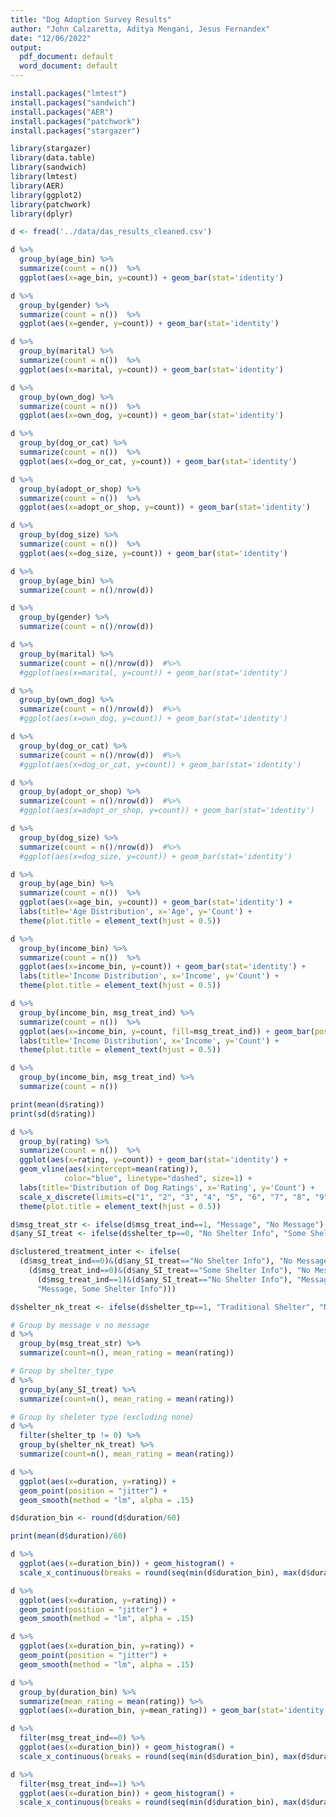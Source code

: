 ```yaml
---
title: "Dog Adoption Survey Results"
author: "John Calzaretta, Aditya Mengani, Jesus Fernandex"
date: "12/06/2022"
output:
  pdf_document: default
  word_document: default
---
```


```r
install.packages("lmtest")
install.packages("sandwich")
install.packages("AER")
install.packages("patchwork")
install.packages("stargazer")
```


```r
library(stargazer)
library(data.table)
library(sandwich)
library(lmtest)
library(AER) 
library(ggplot2) 
library(patchwork)
library(dplyr)
```

```r
d <- fread('../data/das_results_cleaned.csv')
```



```r
d %>%
  group_by(age_bin) %>% 
  summarize(count = n())  %>%
  ggplot(aes(x=age_bin, y=count)) + geom_bar(stat='identity')

d %>%
  group_by(gender) %>% 
  summarize(count = n())  %>%
  ggplot(aes(x=gender, y=count)) + geom_bar(stat='identity')

d %>%
  group_by(marital) %>% 
  summarize(count = n())  %>%
  ggplot(aes(x=marital, y=count)) + geom_bar(stat='identity')

d %>%
  group_by(own_dog) %>% 
  summarize(count = n())  %>%
  ggplot(aes(x=own_dog, y=count)) + geom_bar(stat='identity')

d %>%
  group_by(dog_or_cat) %>% 
  summarize(count = n())  %>%
  ggplot(aes(x=dog_or_cat, y=count)) + geom_bar(stat='identity')

d %>%
  group_by(adopt_or_shop) %>% 
  summarize(count = n())  %>%
  ggplot(aes(x=adopt_or_shop, y=count)) + geom_bar(stat='identity')

d %>%
  group_by(dog_size) %>% 
  summarize(count = n())  %>%
  ggplot(aes(x=dog_size, y=count)) + geom_bar(stat='identity')
```

```r
d %>%
  group_by(age_bin) %>% 
  summarize(count = n()/nrow(d)) 

d %>%
  group_by(gender) %>% 
  summarize(count = n()/nrow(d))

d %>%
  group_by(marital) %>% 
  summarize(count = n()/nrow(d))  #%>%
  #ggplot(aes(x=marital, y=count)) + geom_bar(stat='identity')

d %>%
  group_by(own_dog) %>% 
  summarize(count = n()/nrow(d))  #%>%
  #ggplot(aes(x=own_dog, y=count)) + geom_bar(stat='identity')

d %>%
  group_by(dog_or_cat) %>% 
  summarize(count = n()/nrow(d))  #%>%
  #ggplot(aes(x=dog_or_cat, y=count)) + geom_bar(stat='identity')

d %>%
  group_by(adopt_or_shop) %>% 
  summarize(count = n()/nrow(d))  #%>%
  #ggplot(aes(x=adopt_or_shop, y=count)) + geom_bar(stat='identity')

d %>%
  group_by(dog_size) %>% 
  summarize(count = n()/nrow(d))  #%>%
  #ggplot(aes(x=dog_size, y=count)) + geom_bar(stat='identity')
```

```r
d %>%
  group_by(age_bin) %>% 
  summarize(count = n())  %>%
  ggplot(aes(x=age_bin, y=count)) + geom_bar(stat='identity') +
  labs(title='Age Distribution', x='Age', y='Count') +
  theme(plot.title = element_text(hjust = 0.5))
```

```r
d %>%
  group_by(income_bin) %>% 
  summarize(count = n())  %>%
  ggplot(aes(x=income_bin, y=count)) + geom_bar(stat='identity') +
  labs(title='Income Distribution', x='Income', y='Count') +
  theme(plot.title = element_text(hjust = 0.5))

d %>%
  group_by(income_bin, msg_treat_ind) %>% 
  summarize(count = n())  %>%
  ggplot(aes(x=income_bin, y=count, fill=msg_treat_ind)) + geom_bar(position="fill", stat='identity') +
  labs(title='Income Distribution', x='Income', y='Count') +
  theme(plot.title = element_text(hjust = 0.5))
```

```r
d %>%
  group_by(income_bin, msg_treat_ind) %>%
  summarize(count = n())
```



```r
print(mean(d$rating))
print(sd(d$rating))

d %>%
  group_by(rating) %>% 
  summarize(count = n())  %>%
  ggplot(aes(x=rating, y=count)) + geom_bar(stat='identity') + 
  geom_vline(aes(xintercept=mean(rating)),
            color="blue", linetype="dashed", size=1) +
  labs(title='Distribution of Dog Ratings', x='Rating', y='Count') +
  scale_x_discrete(limits=c("1", "2", "3", "4", "5", "6", "7", "8", "9", "10")) +
  theme(plot.title = element_text(hjust = 0.5))

```


```r
d$msg_treat_str <- ifelse(d$msg_treat_ind==1, "Message", "No Message")
d$any_SI_treat <- ifelse(d$shelter_tp==0, "No Shelter Info", "Some Shelter Info")

d$clustered_treatment_inter <- ifelse(
  (d$msg_treat_ind==0)&(d$any_SI_treat=="No Shelter Info"), "No Message, No Shelter Info", ifelse(
    (d$msg_treat_ind==0)&(d$any_SI_treat=="Some Shelter Info"), "No Message, Some Shelter Info", ifelse(
      (d$msg_treat_ind==1)&(d$any_SI_treat=="No Shelter Info"), "Message, No Shelter Info", 
      "Message, Some Shelter Info")))

d$shelter_nk_treat <- ifelse(d$shelter_tp==1, "Traditional Shelter", "No-Kill Shelter")

# Group by message v no message
d %>% 
  group_by(msg_treat_str) %>%
  summarize(count=n(), mean_rating = mean(rating))

# Group by shelter_type
d %>% 
  group_by(any_SI_treat) %>%
  summarize(count=n(), mean_rating = mean(rating))

# Group by sheleter type (excluding none)
d %>% 
  filter(shelter_tp != 0) %>%
  group_by(shelter_nk_treat) %>%
  summarize(count=n(), mean_rating = mean(rating))

```


```r

d %>%
  ggplot(aes(x=duration, y=rating)) + 
  geom_point(position = "jitter") +
  geom_smooth(method = "lm", alpha = .15)

```

```r

d$duration_bin <- round(d$duration/60)

print(mean(d$duration)/60)

d %>%
  ggplot(aes(x=duration_bin)) + geom_histogram() +
  scale_x_continuous(breaks = round(seq(min(d$duration_bin), max(d$duration_bin), by = 1),1))

d %>%
  ggplot(aes(x=duration, y=rating)) + 
  geom_point(position = "jitter") +
  geom_smooth(method = "lm", alpha = .15)

d %>%
  ggplot(aes(x=duration_bin, y=rating)) + 
  geom_point(position = "jitter") +
  geom_smooth(method = "lm", alpha = .15)

d %>% 
  group_by(duration_bin) %>%
  summarize(mean_rating = mean(rating)) %>%
  ggplot(aes(x=duration_bin, y=mean_rating)) + geom_bar(stat='identity')


```

```r

d %>%
  filter(msg_treat_ind==0) %>%
  ggplot(aes(x=duration_bin)) + geom_histogram() +
  scale_x_continuous(breaks = round(seq(min(d$duration_bin), max(d$duration_bin), by = 1),1))

d %>%
  filter(msg_treat_ind==1) %>%
  ggplot(aes(x=duration_bin)) + geom_histogram() +
  scale_x_continuous(breaks = round(seq(min(d$duration_bin), max(d$duration_bin), by = 1),1))

```


